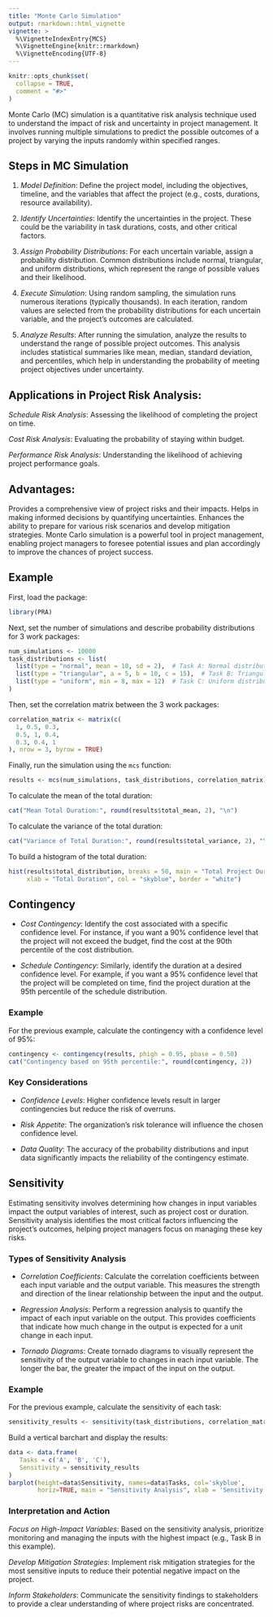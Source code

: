 ```yaml
---
title: "Monte Carlo Simulation"
output: rmarkdown::html_vignette
vignette: >
  %\VignetteIndexEntry{MCS}
  %\VignetteEngine{knitr::rmarkdown}
  %\VignetteEncoding{UTF-8}
---
```


```r
knitr::opts_chunk$set(
  collapse = TRUE,
  comment = "#>"
)
```

Monte Carlo (MC) simulation is a quantitative risk analysis technique used to understand the impact of risk and uncertainty in project management. It involves running multiple simulations to predict the possible outcomes of a project by varying the inputs randomly within specified ranges. 

## Steps in MC Simulation

1. *Model Definition*: Define the project model, including the objectives, timeline, and the variables that affect the project (e.g., costs, durations, resource availability).

2. *Identify Uncertainties*: Identify the uncertainties in the project. These could be the variability in task durations, costs, and other critical factors.

3. *Assign Probability Distributions*: For each uncertain variable, assign a probability distribution. Common distributions include normal, triangular, and uniform distributions, which represent the range of possible values and their likelihood.

4. *Execute Simulation*: Using random sampling, the simulation runs numerous iterations (typically thousands). In each iteration, random values are selected from the probability distributions for each uncertain variable, and the project's outcomes are calculated.

5. *Analyze Results*: After running the simulation, analyze the results to understand the range of possible project outcomes. This analysis includes statistical summaries like mean, median, standard deviation, and percentiles, which help in understanding the probability of meeting project objectives under uncertainty.

## Applications in Project Risk Analysis:

*Schedule Risk Analysis*: Assessing the likelihood of completing the project on time.

*Cost Risk Analysis*: Evaluating the probability of staying within budget.

*Performance Risk Analysis*: Understanding the likelihood of achieving project performance goals.

## Advantages:

Provides a comprehensive view of project risks and their impacts.
Helps in making informed decisions by quantifying uncertainties.
Enhances the ability to prepare for various risk scenarios and develop mitigation strategies.
Monte Carlo simulation is a powerful tool in project management, enabling project managers to foresee potential issues and plan accordingly to improve the chances of project success.

## Example

First, load the package:
``` r
library(PRA)
```

Next, set the number of simulations and describe probability distributions for 3 work packages:
```r
num_simulations <- 10000
task_distributions <- list(
  list(type = "normal", mean = 10, sd = 2),  # Task A: Normal distribution
  list(type = "triangular", a = 5, b = 10, c = 15),  # Task B: Triangular distribution
  list(type = "uniform", min = 8, max = 12)  # Task C: Uniform distribution
)
```

Then, set the correlation matrix between the 3 work packages:
```r
correlation_matrix <- matrix(c(
  1, 0.5, 0.3,
  0.5, 1, 0.4,
  0.3, 0.4, 1
), nrow = 3, byrow = TRUE)
```

Finally, run the simulation using the `mcs` function:
```r
results <- mcs(num_simulations, task_distributions, correlation_matrix)
```

To calculate the mean of the total duration:
```r
cat("Mean Total Duration:", round(results$total_mean, 2), "\n")
```

To calculate the variance of the total duration:
```r
cat("Variance of Total Duration:", round(results$total_variance, 2), "\n")
```

To build a histogram of the total duration:
```r
hist(results$total_distribution, breaks = 50, main = "Total Project Duration", 
     xlab = "Total Duration", col = "skyblue", border = "white")
```

## Contingency

* *Cost Contingency*: Identify the cost associated with a specific confidence level. For instance, if you want a 90% confidence level that the project will not exceed the budget, find the cost at the 90th percentile of the cost distribution.

* *Schedule Contingency*: Similarly, identify the duration at a desired confidence level. For example, if you want a 95% confidence level that the project will be completed on time, find the project duration at the 95th percentile of the schedule distribution.

### Example

For the previous example, calculate the contingency with a confidence level of 95%:

```r
contingency <- contingency(results, phigh = 0.95, pbase = 0.50)
cat("Contingency based on 95th percentile:", round(contingency, 2))
```

### Key Considerations

* *Confidence Levels*: Higher confidence levels result in larger contingencies but reduce the risk of overruns.

* *Risk Appetite*: The organization’s risk tolerance will influence the chosen confidence level.

* *Data Quality*: The accuracy of the probability distributions and input data significantly impacts the reliability of the contingency estimate.

## Sensitivity

Estimating sensitivity involves determining how changes in input variables impact the output variables of interest, such as project cost or duration. Sensitivity analysis identifies the most critical factors influencing the project's outcomes, helping project managers focus on managing these key risks. 

### Types of Sensitivity Analysis

* *Correlation Coefficients*: Calculate the correlation coefficients between each input variable and the output variable. This measures the strength and direction of the linear relationship between the input and the output.

* *Regression Analysis*: Perform a regression analysis to quantify the impact of each input variable on the output. This provides coefficients that indicate how much change in the output is expected for a unit change in each input.

* *Tornado Diagrams*: Create tornado diagrams to visually represent the sensitivity of the output variable to changes in each input variable. The longer the bar, the greater the impact of the input on the output.

### Example

For the previous example, calculate the sensitivity of each task:

```r
sensitivity_results <- sensitivity(task_distributions, correlation_matrix)
```

Build a vertical barchart and display the results:

```r
data <- data.frame(
   Tasks = c('A', 'B', 'C'),
   Sensitivity = sensitivity_results
)
barplot(height=data$Sensitivity, names=data$Tasks, col='skyblue', 
        horiz=TRUE, main = "Sensitivity Analysis", xlab = 'Sensitivity', ylab = 'Tasks')
```

### Interpretation and Action

*Focus on High-Impact Variables*: Based on the sensitivity analysis, prioritize monitoring and managing the inputs with the highest impact (e.g., Task B in this example).

*Develop Mitigation Strategies*: Implement risk mitigation strategies for the most sensitive inputs to reduce their potential negative impact on the project.

*Inform Stakeholders*: Communicate the sensitivity findings to stakeholders to provide a clear understanding of where project risks are concentrated.
